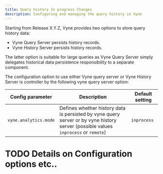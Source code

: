 ```yaml
---
title: Query history In progress Changes
description: Configuring and managing the query history in Vyne
---
```



Starting from Release X.Y.Z, Vyne provides two options to store query history data:

* Vyne Query Server persists history records.
* Vyne History Server persists history records.

The latter option is suitable for large queries as Vyne Query Server simply delegates historical data persistence responsibility to a separate component.

The configuration option to use either Vyne query server or Vyne History Server is controller by the following vyne query server option:

| Config parameter                | Description                                                                                        | Default setting             |
|---------------------------------|----------------------------------------------------------------------------------------------------|-----------------------------|
| `vyne.analytics.mode`             | Defines whether history data is persisted by vyne query server or by vyne history server (possible values `inprocess` or `remote`)         | `inprocess` |



# TODO Details on Configuration options etc..
